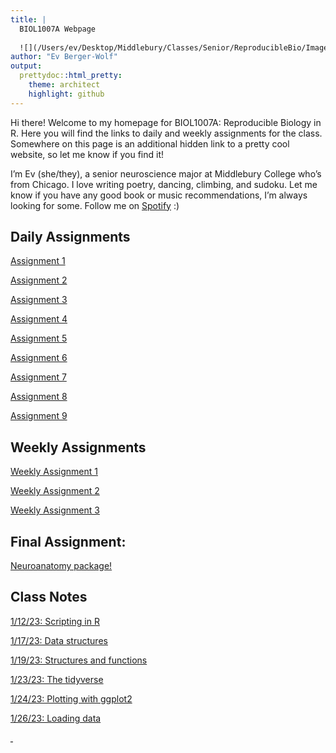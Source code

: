 ```yaml
---
title: |
  BIOL1007A Webpage  
  
  ![](/Users/ev/Desktop/Middlebury/Classes/Senior/ReproducibleBio/Images/computerCat.jpeg){width=3in}  
author: "Ev Berger-Wolf"
output: 
  prettydoc::html_pretty:
    theme: architect
    highlight: github
---
```


Hi there! Welcome to my homepage for BIOL1007A: Reproducible Biology in R. Here you will find the links to daily and weekly assignments for the class. Somewhere on this page is an additional hidden link to a pretty cool website, so let me know if you find it! 

I'm Ev (she/they), a senior neuroscience major at Middlebury College who's from Chicago. I love writing poetry, dancing, climbing, and sudoku. Let me know if you have any good book or music recommendations, I'm always looking for some. Follow me on [Spotify](https://open.spotify.com/user/nekorocker?si=4b4e300ca84f4745) :)

## Daily Assignments
[Assignment 1](Assignment1.html)

[Assignment 2](Assignment2.html)

[Assignment 3](Assignment3.html)

[Assignment 4](Assignment4.html)

[Assignment 5](Assignment5.html)

[Assignment 6](Assignment6.html)

[Assignment 7](Assignment7.html)

[Assignment 8](Assignment8.html)

[Assignment 9](Assignment9.html)

## Weekly Assignments
[Weekly Assignment 1](WeeklyAssignment1.html)

[Weekly Assignment 2](WeeklyAssignment2.html)

[Weekly Assignment 3](WeeklyAssignment3.html)

## Final Assignment:
[Neuroanatomy package!](FinalAssignment.html)

## Class Notes
<a href="Notes/2023-01-12-Scripting-in-R.R" download>1/12/23: Scripting in R</a>

<a href="Notes/2023-01-17-Data-Structures.R" download>1/17/23: Data structures</a>

<a href="Notes/2023-01-19-Structures-And-Functions.R" download>1/19/23: Structures and functions</a>

<a href="Notes/2023-01-23-The-Tidyverse.R" download>1/23/23: The tidyverse</a>

<a href="Notes/2023-01-24-ggplot2.R" download>1/24/23: Plotting with ggplot2</a>

<a href="Notes/2023-01-25-Loading-Data.R" download>1/26/23: Loading data</a>

<abbr title="you found it!"><a href="https://zoomquilt.org/" target="_blank"><font color="white">.</a></font></abbr>